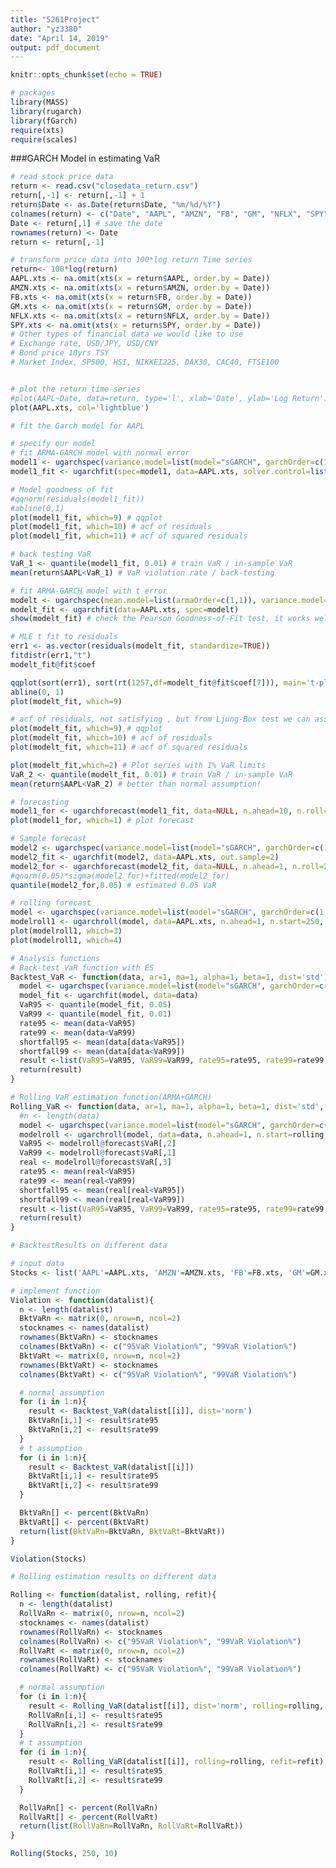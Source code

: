---
title: "5261Project"
author: "yz3380"
date: "April 14, 2019"
output: pdf_document
---

```{r setup, include=FALSE}
knitr::opts_chunk$set(echo = TRUE)

# packages
library(MASS)
library(rugarch)
library(fGarch)
require(xts)
require(scales)
```

###GARCH Model in estimating VaR
```{r message=FALSE, warning=FALSE}

# read stock price data
return <- read.csv("closedata_return.csv")
return[,-1] <- return[,-1] + 1
return$Date <- as.Date(return$Date, "%m/%d/%Y")
colnames(return) <- c("Date", "AAPL", "AMZN", "FB", "GM", "NFLX", "SPY")
Date <- return[,1] # save the date
rownames(return) <- Date
return <- return[,-1]

# transform price data into 100*log return Time series
return<- 100*log(return)
AAPL.xts <- na.omit(xts(x = return$AAPL, order.by = Date))
AMZN.xts <- na.omit(xts(x = return$AMZN, order.by = Date))
FB.xts <- na.omit(xts(x = return$FB, order.by = Date))
GM.xts <- na.omit(xts(x = return$GM, order.by = Date))
NFLX.xts <- na.omit(xts(x = return$NFLX, order.by = Date))
SPY.xts <- na.omit(xts(x = return$SPY, order.by = Date))
# Other types of financial data we would like to use
# Exchange rate, USD/JPY, USD/CNY
# Bond price 10yrs TSY
# Market Index, SP500, HSI, NIKKEI225, DAX30, CAC40, FTSE100


# plot the return time series
#plot(AAPL~Date, data=return, type='l', xlab='Date', ylab='Log Return')
plot(AAPL.xts, col='lightblue')

# fit the Garch model for AAPL

# specify our model
# fit ARMA-GARCH model with normal error
model1 <- ugarchspec(variance.model=list(model="sGARCH", garchOrder=c(1, 1)), mean.model=list(armaOrder=c(1, 0), include.mean=TRUE), distribution.model="norm")
model1_fit <- ugarchfit(spec=model1, data=AAPL.xts, solver.control=list(trace=0))

# Model goodness of fit
#qqnorm(residuals(model1_fit))
#abline(0,1)
plot(model1_fit, which=9) # qqplot
plot(model1_fit, which=10) # acf of residuals
plot(model1_fit, which=11) # acf of squared residuals

# back testing VaR
VaR_1 <- quantile(model1_fit, 0.01) # train VaR / in-sample VaR
mean(return$AAPL<VaR_1) # VaR violation rate / back-testing

# fit ARMA-GARCH model with t error
modelt <- ugarchspec(mean.model=list(armaOrder=c(1,1)), variance.model=list(garchOrder=c(1,1)), distribution.model="std")
modelt_fit <- ugarchfit(data=AAPL.xts, spec=modelt)
show(modelt_fit) # check the Pearson Goodness-of-Fit test, it works well

# MLE t fit to residuals
err1 <- as.vector(residuals(modelt_fit, standardize=TRUE))
fitdistr(err1,"t")
modelt_fit@fit$coef

qqplot(sort(err1), sort(rt(1257,df=modelt_fit@fit$coef[7])), main='t-plot, df=3.92', ylab='t-quantile', xlab='Standardized residual quantiles')
abline(0, 1)
plot(modelt_fit, which=9)

# acf of residuals, not satisfying , but from Ljung-Box test we can assume no serial correlation in residuals
plot(modelt_fit, which=9) # qqplot
plot(modelt_fit, which=10) # acf of residuals
plot(modelt_fit, which=11) # acf of squared residuals

plot(modelt_fit,which=2) # Plot series with 1% VaR limits
VaR_2 <- quantile(modelt_fit, 0.01) # train VaR / in-sample VaR
mean(return$AAPL<VaR_2) # better than normal assumption!


```

```{r message=FALSE, warning=FALSE}
# forecasting
model1_for <- ugarchforecast(model1_fit, data=NULL, n.ahead=10, n.roll=0, out.sample=0) # sigma: conditional standard deviation
plot(model1_for, which=1) # plot forecast

# Sample forecast
model2 <- ugarchspec(variance.model=list(model="sGARCH", garchOrder=c(1, 1)), mean.model=list(armaOrder=c(1, 1)), distribution.model="std")
model2_fit <- ugarchfit(model2, data=AAPL.xts, out.sample=2)
model2_for <- ugarchforecast(model2_fit, data=NULL, n.ahead=1, n.roll=2, out.sample=2)
#qnorm(0.05)*sigma(model2_for)+fitted(model2_for)
quantile(model2_for,0.05) # estimated 0.05 VaR

# rolling forecast
model <- ugarchspec(variance.model=list(model="sGARCH", garchOrder=c(1, 1)), mean.model=list(armaOrder=c(1, 1)), distribution.model='std')
modelroll1 <- ugarchroll(model, data=AAPL.xts, n.ahead=1, n.start=250, refit.every=10, refit.window=c("moving"), calculate.VaR=TRUE, VaR.alpha=c(0.01, 0.05), keep.coef=TRUE)
plot(modelroll1, which=3)
plot(modelroll1, which=4)
```

```{r message=FALSE, warning=FALSE}
# Analysis functions
# Back-test VaR function with ES
Backtest_VaR <- function(data, ar=1, ma=1, alpha=1, beta=1, dist='std'){
  model <- ugarchspec(variance.model=list(model="sGARCH", garchOrder=c(alpha, beta)), mean.model=list(armaOrder=c(ar, ma)), distribution.model=dist)
  model_fit <- ugarchfit(model, data=data)
  VaR95 <- quantile(model_fit, 0.05)
  VaR99 <- quantile(model_fit, 0.01)
  rate95 <- mean(data<VaR95)
  rate99 <- mean(data<VaR99)
  shortfall95 <- mean(data[data<VaR95])
  shortfall99 <- mean(data[data<VaR99])
  result <-list(VaR95=VaR95, VaR99=VaR99, rate95=rate95, rate99=rate99, shortfall95=shortfall95, shortfall99=shortfall99)
  return(result)
}

# Rolling VaR estimation function(ARMA+GARCH)
Rolling_VaR <- function(data, ar=1, ma=1, alpha=1, beta=1, dist='std', rolling, refit){
  #n <- length(data)
  model <- ugarchspec(variance.model=list(model="sGARCH", garchOrder=c(alpha, beta)), mean.model=list(armaOrder=c(ar, ma)), distribution.model=dist)
  modelroll <- ugarchroll(model, data=data, n.ahead=1, n.start=rolling, refit.every=refit, refit.window=c("moving"), calculate.VaR=TRUE, VaR.alpha=c(0.01, 0.05), keep.coef=TRUE) # rolling forecast, use 'rolling' days forecaste 'refit' days VaR
  VaR95 <- modelroll@forecast$VaR[,2]
  VaR99 <- modelroll@forecast$VaR[,1]
  real <- modelroll@forecast$VaR[,3]
  rate95 <- mean(real<VaR95)
  rate99 <- mean(real<VaR99)
  shortfall95 <- mean(real[real<VaR95])
  shortfall99 <- mean(real[real<VaR99])
  result <-list(VaR95=VaR95, VaR99=VaR99, rate95=rate95, rate99=rate99, shortfall95=shortfall95, shortfall99=shortfall99)
  return(result)
}
```

```{r message=FALSE, warning=FALSE}
# BacktestResults on different data

# input data
Stocks <- list('AAPL'=AAPL.xts, 'AMZN'=AMZN.xts, 'FB'=FB.xts, 'GM'=GM.xts, 'NFLX'=NFLX.xts, 'SPY'=SPY.xts)

# implement function
Violation <- function(datalist){
  n <- length(datalist)
  BktVaRn <- matrix(0, nrow=n, ncol=2)
  stocknames <- names(datalist)
  rownames(BktVaRn) <- stocknames
  colnames(BktVaRn) <- c("95VaR Violation%", "99VaR Violation%")
  BktVaRt <- matrix(0, nrow=n, ncol=2)
  rownames(BktVaRt) <- stocknames
  colnames(BktVaRt) <- c("95VaR Violation%", "99VaR Violation%")

  # normal assumption
  for (i in 1:n){
    result <- Backtest_VaR(datalist[[i]], dist='norm')
    BktVaRn[i,1] <- result$rate95
    BktVaRn[i,2] <- result$rate99
  }
  # t assumption
  for (i in 1:n){
    result <- Backtest_VaR(datalist[[i]])
    BktVaRt[i,1] <- result$rate95
    BktVaRt[i,2] <- result$rate99
  }

  BktVaRn[] <- percent(BktVaRn)
  BktVaRt[] <- percent(BktVaRt)
  return(list(BktVaRn=BktVaRn, BktVaRt=BktVaRt))
}

Violation(Stocks)
```

```{r message=FALSE, warning=FALSE}
# Rolling estimation results on different data

Rolling <- function(datalist, rolling, refit){
  n <- length(datalist)
  RollVaRn <- matrix(0, nrow=n, ncol=2)
  stocknames <- names(datalist)
  rownames(RollVaRn) <- stocknames
  colnames(RollVaRn) <- c("95VaR Violation%", "99VaR Violation%")
  RollVaRt <- matrix(0, nrow=n, ncol=2)
  rownames(RollVaRt) <- stocknames
  colnames(RollVaRt) <- c("95VaR Violation%", "99VaR Violation%")

  # normal assumption
  for (i in 1:n){
    result <- Rolling_VaR(datalist[[i]], dist='norm', rolling=rolling, refit=refit)
    RollVaRn[i,1] <- result$rate95
    RollVaRn[i,2] <- result$rate99
  }
  # t assumption
  for (i in 1:n){
    result <- Rolling_VaR(datalist[[i]], rolling=rolling, refit=refit)
    RollVaRt[i,1] <- result$rate95
    RollVaRt[i,2] <- result$rate99
  }

  RollVaRn[] <- percent(RollVaRn)
  RollVaRt[] <- percent(RollVaRt)
  return(list(RollVaRn=RollVaRn, RollVaRt=RollVaRt))
}

Rolling(Stocks, 250, 10)

```

